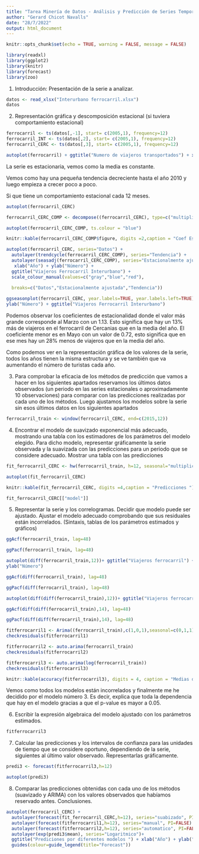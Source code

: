 ---
title: "Tarea Minería de Datos - Análisis y Predicción de Series Temporales" 
author: "Gerard Chicot Navalls"
date: "28/7/2022"
output: html_document
---

```{r setup, include=FALSE}
knitr::opts_chunk$set(echo = TRUE, warning = FALSE, message = FALSE)
```

```{r}
library(readxl)
library(ggplot2)
library(knitr)
library(forecast)
library(zoo)
```

1. Introducción: Presentación de la serie a analizar.

```{r}
datos <- read_xlsx("Interurbano ferrocarril.xlsx")
datos
```

2. Representación gráfica y descomposición estacional (si tuviera comportamiento
estacional)

```{r}
ferrocarril <- ts(datos[,-1], start= c(2005,1), frequency=12)
ferrocarril_INT <- ts(datos[,2], start= c(2005,1), frequency=12)
ferrocarril_CERC <- ts(datos[,3], start= c(2005,1), frequency=12)

autoplot(ferrocarril) + ggtitle("Numero de viajeros transportados") + xlab("año")+ ylab("Número de viajeros transportados")
```

La serie es estacionaria, vemos como la media es constante.
 
Vemos como hay una pequeña tendencia decreciente hasta el año 2010 y luego 
empieza a crecer poco a poco. 

Si que tiene un comportamiento estacional cada 12 meses. 


```{r}
autoplot(ferrocarril_CERC)

ferrocarril_CERC_COMP <- decompose((ferrocarril_CERC), type=c("multiplicative"))

autoplot(ferrocarril_CERC_COMP, ts.colour = "blue")

knitr::kable(ferrocarril_CERC_COMP$figure, digits =2,caption = "Coef Estacionalidad")

autoplot(ferrocarril_CERC, series="Datos") +
  autolayer(trendcycle(ferrocarril_CERC_COMP), series="Tendencia") +
  autolayer(seasadj(ferrocarril_CERC_COMP), series="Estacionalmente ajustada") + 
   xlab("Año") + ylab("Número") +
  ggtitle("Viajeros Ferrocarril Interurbano") +
  scale_colour_manual(values=c("gray","blue","red"),
                    
  breaks=c("Datos","Estacionalmente ajustada","Tendencia"))

ggseasonplot(ferrocarril_CERC, year.labels=TRUE, year.labels.left=TRUE) + xlab("Mes")+
ylab("Número") + ggtitle("Viajeros Ferrocarril Interurbano")
```

Podemos observar los coeficientes de estacionalidad donde el valor más grande corresponde
al Marzo con un 1.13. Esto significa que hay un 13% más de viajeros en el ferrocarril 
de Cercanias que en la media del año. El coeficiente menor es en Mayo con un valor de 0.72,
esto significa que en ese mes hay un 28% menos de viajeros que en la media del año.

Como podemos ver en la representación gráfica de los valores de la serie, todos los 
años tienen la misma estructura y se ve también que va aumentando el número de turistas cada año.


3. Para comprobar la eficacia de los métodos de predicción que vamos a hacer en los
siguientes apartados reservamos los últimos datos observados (un periodo en las
series estacionales o aproximadamente 10 observaciones) para comparar con las
predicciones realizadas por cada uno de los métodos. Luego ajustamos los modelos
sobre la serie sin esos últimos datos en los siguientes apartados

```{r}
ferrocarril_train <- window(ferrocarril_CERC, end=c(2015,12))
```

4. Encontrar el modelo de suavizado exponencial más adecuado, mostrando una tabla
con los estimadores de los parámetros del modelo elegido. Para dicho modelo,
representar gráficamente la serie observada y la suavizada con las predicciones para
un periodo que se considere adecuado. Mostrar una tabla con las predicciones

```{r}
fit_ferrocarril_CERC <- hw(ferrocarril_train, h=12, seasonal="multiplicative", level = c(80,95))

autoplot(fit_ferrocarril_CERC)

knitr::kable(fit_ferrocarril_CERC, digits =4,caption = "Predicciones ")

fit_ferrocarril_CERC[["model"]]
```

5. Representar la serie y los correlogramas. Decidir que modelo puede ser ajustado.
Ajustar el modelo adecuado comprobando que sus residuales están incorrelados.
(Sintaxis, tablas de los parámetros estimados y gráficos)

```{r}
ggAcf(ferrocarril_train, lag=48)

ggPacf(ferrocarril_train, lag=48)

autoplot(diff(ferrocarril_train,12))+ ggtitle("Viajeros ferrocarril") + xlab("Año") +
ylab("Número")

ggAcf(diff(ferrocarril_train), lag=48)

ggPacf(diff(ferrocarril_train), lag=48)

autoplot(diff(diff(ferrocarril_train),12))+ ggtitle("Viajeros ferrocarril") + xlab("Año") + ylab("Número")

ggAcf(diff(diff(ferrocarril_train),14), lag=48)

ggPacf(diff(diff(ferrocarril_train),14), lag=48)
```
```{r}
fitferrocarril1 <- Arima((ferrocarril_train),c(1,0,1),seasonal=c(0,1,1))
checkresiduals(fitferrocarril1)

fitferrocarril2 <- auto.arima(ferrocarril_train)
checkresiduals(fitferrocarril2)

fitferrocarril3 <- auto.arima(log(ferrocarril_train))
checkresiduals(fitferrocarril3)

knitr::kable(accuracy(fitferrocarril3), digits = 4, caption = "Medias de ajuste")
```

Vemos como todos los modelos están incorrelados y finalmente me he decidido por 
el modelo número 3. Es decir, explica que toda la dependencia que hay en el modelo 
gracias a que el p-value es mayor a 0.05.

6. Escribir la expresión algebraica del modelo ajustado con los parámetros estimados.

```{r}
fitferrocarril3


```

7. Calcular las predicciones y los intervalos de confianza para las unidades de tiempo
que se considere oportuno, dependiendo de la serie, siguientes al último valor
observado. Representarlas gráficamente.

```{r}
predi3 <- forecast(fitferrocarril3,h=12)

autoplot(predi3)
```

8. Comparar las predicciones obtenidas con cada uno de los métodos (suavizado y
ARIMA) con los valores observados que habíamos reservado antes. Conclusiones.

```{r}
autoplot(ferrocarril_CERC) +
  autolayer(forecast(fit_ferrocarril_CERC,h=12), series="suabizado", PI=FALSE) +
  autolayer(forecast(fitferrocarril1,h=12), series="manual", PI=FALSE) +
  autolayer(forecast(fitferrocarril2,h=12), series="automatico", PI=FALSE)+
  autolayer(exp(predi3$mean), series="Logaritmico")+
  ggtitle("Prediciones por diferentes modelos ") + xlab("Año") + ylab("Número") +
  guides(colour=guide_legend(title="Forecast"))
```




